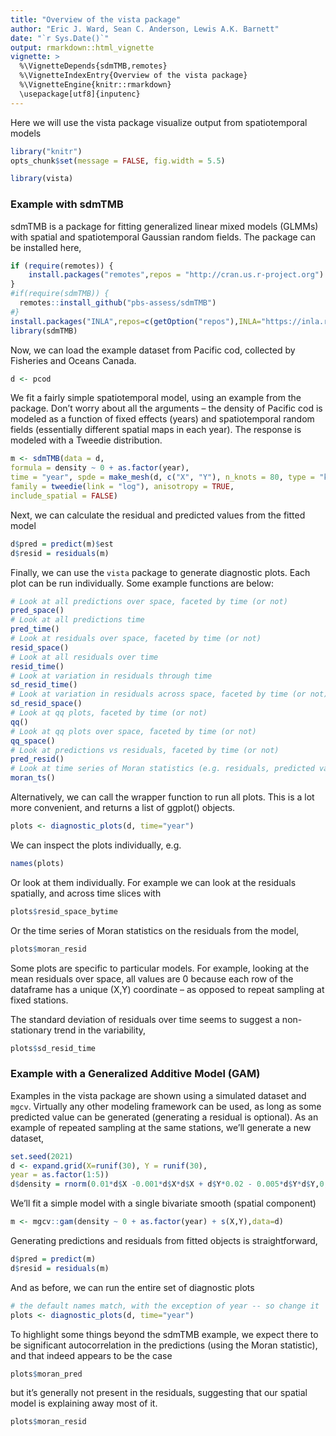 ```yaml
---
title: "Overview of the vista package"
author: "Eric J. Ward, Sean C. Anderson, Lewis A.K. Barnett"
date: "`r Sys.Date()`"
output: rmarkdown::html_vignette
vignette: >
  %\VignetteDepends{sdmTMB,remotes}
  %\VignetteIndexEntry{Overview of the vista package}
  %\VignetteEngine{knitr::rmarkdown}
  \usepackage[utf8]{inputenc}
---
```


Here we will use the vista package visualize output from spatiotemporal models

```r
library("knitr")
opts_chunk$set(message = FALSE, fig.width = 5.5)
```

```r
library(vista)
```

### Example with sdmTMB

sdmTMB is a package for fitting generalized linear mixed models (GLMMs) with spatial and spatiotemporal Gaussian random fields. The package can be installed here,

```r
if (require(remotes)) {
    install.packages("remotes",repos = "http://cran.us.r-project.org")
}
#if(require(sdmTMB)) {
  remotes::install_github("pbs-assess/sdmTMB")
#}
install.packages("INLA",repos=c(getOption("repos"),INLA="https://inla.r-inla-download.org/R/stable"), dep=TRUE)
library(sdmTMB)
```

Now, we can load the example dataset from Pacific cod, collected by Fisheries and Oceans Canada.

```r
d <- pcod
```

We fit a fairly simple spatiotemporal model, using an example from the package. Don't worry about all the arguments -- the density of Pacific cod is modeled as a function of fixed effects (years) and spatiotemporal random fields (essentially different spatial maps in each year). The response is modeled with a Tweedie distribution.

```r
m <- sdmTMB(data = d,
formula = density ~ 0 + as.factor(year),
time = "year", spde = make_mesh(d, c("X", "Y"), n_knots = 80, type = "kmeans"),
family = tweedie(link = "log"), anisotropy = TRUE,
include_spatial = FALSE)
```

Next, we can calculate the residual and predicted values from the fitted model

```r
d$pred = predict(m)$est
d$resid = residuals(m)
```

Finally, we can use the `vista` package to generate diagnostic plots. Each plot can be run individually. Some example functions are below:

```r
# Look at all predictions over space, faceted by time (or not)
pred_space()
# Look at all predictions time
pred_time()
# Look at residuals over space, faceted by time (or not)
resid_space()
# Look at all residuals over time
resid_time()
# Look at variation in residuals through time
sd_resid_time()
# Look at variation in residuals across space, faceted by time (or not)
sd_resid_space()
# Look at qq plots, faceted by time (or not) 
qq()
# Look at qq plots over space, faceted by time (or not)
qq_space()
# Look at predictions vs residuals, faceted by time (or not)
pred_resid()
# Look at time series of Moran statistics (e.g. residuals, predicted values)
moran_ts()
```

Alternatively, we can call the wrapper function to run all plots. This is a lot more convenient, and returns a list of ggplot() objects. 

```r
plots <- diagnostic_plots(d, time="year")
```

We can inspect the plots individually, e.g. 
```r
names(plots)
```

Or look at them individually. For example we can look at the residuals spatially, and across time slices with
```r
plots$resid_space_bytime
```

Or the time series of Moran statistics on the residuals from the model,
```r
plots$moran_resid
```

Some plots are specific to particular models. For example, looking at the mean residuals over space, all values are 0 because each row of the dataframe has a unique (X,Y) coordinate -- as opposed to repeat sampling at fixed stations.

The standard deviation of residuals over time seems to suggest a non-stationary trend in the variability,

```r
plots$sd_resid_time
```


### Example with a Generalized Additive Model (GAM)

Examples in the vista package are shown using a simulated dataset and `mgcv`. Virtually any other modeling framework can be used, as long as some predicted value
can be generated (generating a residual is optional). As an example of repeated sampling at the same stations, we'll generate a new dataset,

```r
set.seed(2021)
d <- expand.grid(X=runif(30), Y = runif(30), 
year = as.factor(1:5))
d$density = rnorm(0.01*d$X -0.001*d$X*d$X + d$Y*0.02 - 0.005*d$Y*d$Y,0,0.1)
```

We'll fit a simple model with a single bivariate smooth (spatial component)
```r
m <- mgcv::gam(density ~ 0 + as.factor(year) + s(X,Y),data=d)
```

Generating predictions and residuals from fitted objects is straightforward,
```r
d$pred = predict(m)
d$resid = residuals(m)
```

And as before, we can run the entire set of diagnostic plots
```r
# the default names match, with the exception of year -- so change it
plots <- diagnostic_plots(d, time="year")
```

To highlight some things beyond the sdmTMB example, we expect there to be significant autocorrelation in the predictions (using the Moran statistic), and that indeed appears to be the case

```r
plots$moran_pred
```

but it's generally not present in the residuals, suggesting that our spatial model is explaining away most of it.

```r
plots$moran_resid
```


